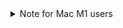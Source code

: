 <details>
    <summary>Note for Mac M1 users</summary>

Mac M1 architecture is not directly compatible with CocoaPods. If you encounter issues when installing pods, you can solve it by running:

- `sudo arch -x86_64 gem install ffi`
- `arch -x86_64 pod install`

These commands install the `ffi` package, to load dynamically-linked libraries and let you run the `pod install` properly, and runs `pod install` with the proper architecture.

</details>